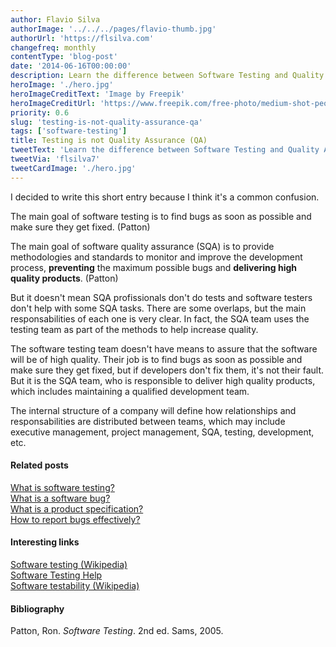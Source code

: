```yaml
---
author: Flavio Silva
authorImage: '../../../pages/flavio-thumb.jpg'
authorUrl: 'https://flsilva.com'
changefreq: monthly
contentType: 'blog-post'
date: '2014-06-16T00:00:00'
description: Learn the difference between Software Testing and Quality Assurance (QA).
heroImage: './hero.jpg'
heroImageCreditText: 'Image by Freepik'
heroImageCreditUrl: 'https://www.freepik.com/free-photo/medium-shot-people-meeting_13377822.htm#&position=13&from_view=undefined'
priority: 0.6
slug: 'testing-is-not-quality-assurance-qa'
tags: ['software-testing']
title: Testing is not Quality Assurance (QA)
tweetText: 'Learn the difference between Software Testing and Quality Assurance (QA)'
tweetVia: 'flsilva7'
tweetCardImage: './hero.jpg'
---
```


I decided to write this short entry because I think it's a common confusion.

The main goal of software testing is to find bugs as soon as possible and make sure they get fixed. (Patton)

The main goal of software quality assurance (SQA) is to provide methodologies and standards to monitor and improve the development process, **preventing** the maximum possible bugs and **delivering high quality products**. (Patton)

But it doesn't mean SQA profissionals don't do tests and software testers don't help with some SQA tasks. There are some overlaps, but the main responsabilities of each one is very clear. In fact, the SQA team uses the testing team as part of the methods to help increase quality.

The software testing team doesn't have means to assure that the software will be of high quality. Their job is to find bugs as soon as possible and make sure they get fixed, but if developers don't fix them, it's not their fault. But it is the SQA team, who is responsible to deliver high quality products, which includes maintaining a qualified development team.

The internal structure of a company will define how relationships and responsabilities are distributed between teams, which may include executive management, project management, SQA, testing, development, etc.

#### Related posts

[What is software testing?](/blog/what-is-software-testing/)<br />
[What is a software bug?](/blog/what-really-is-a-software-bug/)<br />
[What is a product specification?](/blog/what-is-a-product-specification/)<br />
[How to report bugs effectively?](/blog/how-to-report-bugs-effectively/)

#### Interesting links

[Software testing (Wikipedia)](http://en.wikipedia.org/wiki/Software_testing)<br />
[Software Testing Help](http://www.softwaretestinghelp.com/)<br />
[Software testability (Wikipedia)](http://en.wikipedia.org/wiki/Software_testability)

#### Bibliography

Patton, Ron. _Software Testing_. 2nd ed. Sams, 2005.
